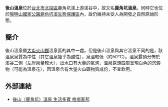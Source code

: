 {{primarysources|time=2015-10-02T09:29:07+00:00}}
{{Expand|time=2014-11-17T13:27:15+00:00}}

'''後山溫泉'''位於[[台北市|台北市]][[北投區|北投區]]鹿角坑溪上游溪谷中，故又名'''鹿角坑溫泉'''。同時它也位於[[陽明山國家公園|陽明山國家公園]][[鹿角坑溪生態保護區|鹿角坑溪生態保護區]]內，故仍維持未受人為開發之自然原始形態。

==簡介==
後山溫泉屬[[大屯火山群|大屯火山群]]溫泉區的其中一處，但是後山溫泉與其它溫泉不同的是，該溫泉泉質為中性（其它溫泉幾乎為酸性），泉溫較低（約50℃）。溫泉露頭分怖於溪谷二側（左岸泉量較大），出水口有大量的氣泡，溫泉露頭四周呈現白色的沉澱物（可能為溫泉花），因溫泉含有大量火山礦物質成份，不宜飲用。

==外部連結==
*[http://burt.pixnet.net/blog/post/31454329 後山（鹿角坑）溫泉 生活多寶 格痞客邦] {{Wayback|url=http://burt.pixnet.net/blog/post/31454329 |date=20210511185258 }}

{{台灣溫泉}}